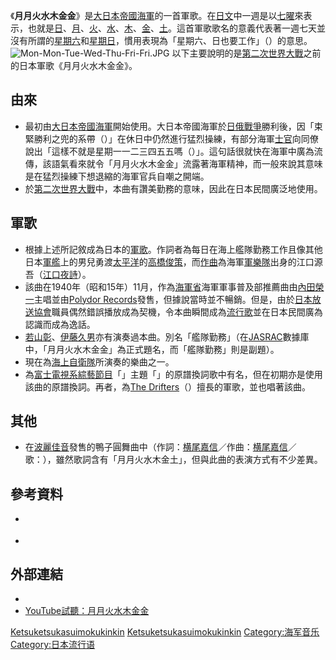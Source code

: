 {{japanese|japanese=月月火水木金金|kana=げつげつかすいもくきんきん|romaji=GetsuGetsuKaSuiMokuKinKin}}

《'''月月火水木金金'''》是[[大日本帝國海軍|大日本帝國海軍]]的一首軍歌。在[[日文|日文]]中一週是以[[七曜|七曜]]來表示，也就是[[日曜日|日]]、[[月曜日|月]]、[[火曜日|火]]、[[水曜日|水]]、[[木曜日|木]]、[[金曜日|金]]、[[土曜日|土]]。這首軍歌歌名的意義代表著一週七天並沒有所謂的[[星期六|星期六]]和[[星期日|星期日]]，慣用表現為「星期六、日也要工作」（{{lang|ja|土日返上で働く}}）的意思。
[[File:Mon-Mon-Tue-Wed-Thu-Fri-Fri.JPG|thumb]]
以下主要說明的是[[第二次世界大戰|第二次世界大戰]]之前的日本軍歌《月月火水木金金》。

== 由來 ==
*最初由[[大日本帝國海軍|大日本帝國海軍]]開始使用。大日本帝國海軍於[[日俄戰爭|日俄戰爭]]勝利後，因「束緊勝利之兜的系帶（{{lang|ja|勝って兜の緒を締めよ}}）」在休日中仍然進行猛烈操練，有部分海軍[[士官|士官]]向同僚說出「這樣不就是星期一一二三四五五嗎（{{lang|ja|これでは、まるで月月火水木金金じゃないか}}）」。這句話很就快在海軍中廣為流傳，該語氣看來就令「月月火水木金金」流露著海軍精神，而一般來說其意味是在猛烈操練下想退縮的海軍官兵自嘲之開端。 
*於[[第二次世界大戰|第二次世界大戰]]中，本曲有讚美勤務的意味，因此在日本民間廣泛地使用。

== 軍歌 ==
*根據上述所記敘成為日本的[[軍歌|軍歌]]。作詞者為每日在海上艦隊勤務工作且像其他日本[[軍艦|軍艦]]上的男兒勇渡[[太平洋|太平洋]]的[[高橋俊策|高橋俊策]]，而[[作曲|作曲]]為海軍[[軍樂隊|軍樂隊]]出身的江口源吾（[[江口夜詩|江口夜詩]]）。
*該曲在1940年（昭和15年）11月，作為[[海軍省|海軍省]]海軍軍事普及部推薦曲由[[內田榮一|內田榮一]]主唱並由[[Polydor_Records|Polydor Records]]發售，但據說當時並不暢銷。但是，由於[[日本放送協會|日本放送協會]]職員偶然錯誤播放成為契機，令本曲瞬間成為[[流行歌|流行歌]]並在日本民間廣為認識而成為逸話。
*[[若山彰|若山彰]]、[[伊藤久男|伊藤久男]]亦有演奏過本曲。別名「艦隊勤務」（在[[JASRAC|JASRAC]]數據庫中，「月月火水木金金」為正式題名，而「艦隊勤務」則是副題）。
*現在為[[海上自衛隊|海上自衛隊]]所演奏的樂曲之一。
*為[[富士電視系|富士電視系]][[綜藝節目|綜藝節目]]「{{lang|ja|[[ドリフ大爆笑|ドリフ大爆笑]]}}」主題「{{lang|ja|[[トントントンカラリンと隣組|トントントンカラリンと隣組]]}}」的原譜換詞歌中有名，但在初期亦是使用該曲的原譜換詞。再者，為[[漂流者_(日本組合)|The Drifters]]（{{lang|ja|ザ・ドリフターズ}}）擅長的軍歌，並也唱著該曲。

== 其他 ==
*在[[波麗佳音|波麗佳音]]發售的鴨子圓舞曲中（作詞：[[横尾嘉信|横尾嘉信]]／作曲：[[横尾嘉信|横尾嘉信]]／歌：{{lang|ja|[[マユミーヌ|マユミーヌ]]}}），雖然歌詞含有「月月火水木金土」，但與此曲的表演方式有不少差異。

== 參考資料 ==
*{{ja}}[https://archive.is/20130501083456/dic.yahoo.co.jp/dsearch?enc=UTF-8&p=%E6%9C%88%E6%9C%88%E7%81%AB%E6%B0%B4%E6%9C%A8%E9%87%91%E9%87%91&dtype=0&dname=0na&stype=0&pagenum=1&index=05870305612900/ {{lang|ja|Yahoo!辞書}}]
*{{ja}}{{lang|ja|[http://www.sakuramo.to/kuuseki/107.html 空席通信]}}

== 外部連結 ==
*{{ja}}{{lang|ja|[http://www.d1.dion.ne.jp/~j_kihira/band/midi/JASRAC/getsugetsu.html 月月火水木金金]}}
*[https://www.youtube.com/watch?v=nLO_UpQezI0&t=5s YouTube試聽：月月火水木金金 ]


[[Category:大日本帝國海軍|Ketsuketsukasuimokukinkin]]
[[Category:日本軍歌|Ketsuketsukasuimokukinkin]]
[[Category:海军音乐|Category:海军音乐]]
[[Category:日本流行语|Category:日本流行语]]